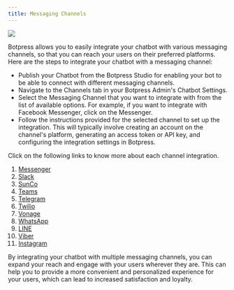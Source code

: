 ```yaml
---
title: Messaging Channels
---
```



<img src="./messaging-channels.png" />

Botpress allows you to easily integrate your chatbot with various messaging channels, so that you can reach your users on their preferred platforms. Here are the steps to integrate your chatbot with a messaging channel:

* Publish your Chatbot from the Botpress Studio for enabling your bot to be able to connect with different messaging channels.
* Navigate to the Channels tab in your Botpress Admin's Chatbot Settings.
* Select the Messaging Channel that you want to integrate with from the list of available options. For example, if you want to integrate with Facebook Messenger, click on the Messenger.
* Follow the instructions provided for the selected channel to set up the integration. This will typically involve creating an account on the channel's platform, generating an access token or API key, and configuring the integration settings in Botpress.

Click on the following links to know more about each channel integration.

1. [Messenger](/guides/integrations/integration-guides/messenger)
2. [Slack](/guides/integrations/integration-guides/slack)
3. [SunCo](/guides/integrations/integration-guides/sunshine-conversations/introduction)
4. [Teams](/guides/integrations/integration-guides/microsoft-teams)
5. [Telegram](/guides/integrations/integration-guides/telegram)
6. [Twilio](/guides/integrations/integration-guides/twilio)
7. [Vonage](/guides/integrations/integration-guides/vonage)
8. [WhatsApp](/guides/integrations/integration-guides/whatsapp)
9. [LINE](/guides/integrations/integration-guides/line)
10. [Viber](/guides/integrations/integration-guides/viber)
11. [Instagram](/guides/integrations/integration-guides/instagram/)

By integrating your chatbot with multiple messaging channels, you can expand your reach and engage with your users wherever they are. This can help you to provide a more convenient and personalized experience for your users, which can lead to increased satisfaction and loyalty.
